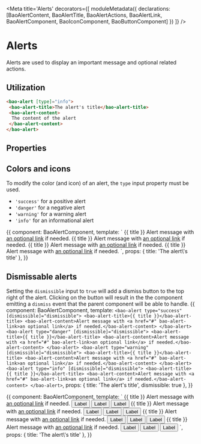 
<Meta title='Alerts' decorators={[
  moduleMetadata({
    declarations: [BaoAlertContent, BaoAlertTitle, BaoAlertActions, BaoAlertLink, BaoAlertComponent, BaoIconComponent, BaoButtonComponent]
  })
]} />

# Alerts

Alerts are used to display an important message and optional related actions.

## Utilization
```html
<bao-alert [type]="info">
 <bao-alert-title>The alert's title</bao-alert-title>
 <bao-alert-content>
  The content of the alert
 </bao-alert-content>
</bao-alert>
```

## Properties

<Props of={BaoAlertComponent} />

## Colors and icons
To modify the color (and icon) of an alert, the `type` input property must be used.

* `'success'` for a positive alert
* `'danger'` for a negative alert
* `'warning'` for a warning alert
* `'info'` for an informational alert

<Preview>
  <Story name='alerts'>{{
    component: BaoAlertComponent,
    template: `
      <bao-alert type="success">
        <bao-alert-title>{{ title }}</bao-alert-title>
        <bao-alert-content>Alert message with <a href="#" bao-alert-link>an optional link</a> if needed.</bao-alert-content>
      </bao-alert>
      <bao-alert type="danger">
        <bao-alert-title>{{ title }}</bao-alert-title>
        <bao-alert-content>Alert message with <a href="#" bao-alert-link>an optional link</a> if needed.</bao-alert-content>
      </bao-alert>
      <bao-alert type="warning">
        <bao-alert-title>{{ title }}</bao-alert-title>
        <bao-alert-content>Alert message with <a href="#" bao-alert-link>an optional link</a> if needed.</bao-alert-content>
      </bao-alert>
      <bao-alert type="info">
        <bao-alert-title>{{ title }}</bao-alert-title>
        <bao-alert-content>Alert message with <a href="#" bao-alert-link>an optional link</a> if needed.</bao-alert-content>
      </bao-alert>
    `,
    props: {
      title: 'The alert\'s title'
    },
  }}
  </Story>
</Preview>

## Dismissable alerts
Setting the `dismissible` input to `true` will add a dismiss button to the top right of the alert. Clicking on the button will result in the
the component emitting a `dismiss` event that the parent component will be able to handle.
<Preview>
  <Story name='dismissible alerts'>{{
    component: BaoAlertComponent,
    template: `
      <bao-alert type="success" [dismissible]="dismissible">
        <bao-alert-title>{{ title }}</bao-alert-title>
        <bao-alert-content>Alert message with <a href="#" bao-alert-link>an optional link</a> if needed.</bao-alert-content>
      </bao-alert>
      <bao-alert type="danger" [dismissible]="dismissible">
        <bao-alert-title>{{ title }}</bao-alert-title>
        <bao-alert-content>Alert message with <a href="#" bao-alert-link>an optional link</a> if needed.</bao-alert-content>
      </bao-alert>
      <bao-alert type="warning" [dismissible]="dismissible">
        <bao-alert-title>{{ title }}</bao-alert-title>
        <bao-alert-content>Alert message with <a href="#" bao-alert-link>an optional link</a> if needed.</bao-alert-content>
      </bao-alert>
      <bao-alert type="info" [dismissible]="dismissible">
        <bao-alert-title>{{ title }}</bao-alert-title>
        <bao-alert-content>Alert message with <a href="#" bao-alert-link>an optional link</a> if needed.</bao-alert-content>
      </bao-alert>
    `,
    props: {
      title: 'The alert\'s title',
      dismissible: true
    },
  }}
  </Story>
</Preview>

<Preview>
  <Story name='alerts with actions'>{{
    component: BaoAlertComponent,
    template: `
      <bao-alert type="success">
        <bao-alert-title>{{ title }}</bao-alert-title>
        <bao-alert-content>Alert message with <a href="#" bao-alert-link>an optional link</a> if needed.</bao-alert-content>
        <bao-alert-actions>
          <button bao-button role="button" type="utility" level="primary">Label</button>
          <button bao-button role="button" type="utility" level="secondary">Label</button>
          <button bao-button role="button" type="utility" level="tertiary">Label</button>
        </bao-alert-actions>
      </bao-alert>
      <bao-alert type="danger">
        <bao-alert-title>{{ title }}</bao-alert-title>
        <bao-alert-content>Alert message with <a href="#" bao-alert-link>an optional link</a> if needed.</bao-alert-content>
        <bao-alert-actions>
          <button bao-button role="button" type="utility" level="primary">Label</button>
          <button bao-button role="button" type="utility" level="secondary">Label</button>
          <button bao-button role="button" type="utility" level="tertiary">Label</button>
        </bao-alert-actions>
      </bao-alert>
      <bao-alert type="warning">
        <bao-alert-title>{{ title }}</bao-alert-title>
        <bao-alert-content>Alert message with <a href="#" bao-alert-link>an optional link</a> if needed.</bao-alert-content>
        <bao-alert-actions>
          <button bao-button role="button" type="utility" level="primary">Label</button>
          <button bao-button role="button" type="utility" level="secondary">Label</button>
          <button bao-button role="button" type="utility" level="tertiary">Label</button>
        </bao-alert-actions>
      </bao-alert>
      <bao-alert type="info">
        <bao-alert-title>{{ title }}</bao-alert-title>
        <bao-alert-content>Alert message with <a href="#" bao-alert-link>an optional link</a> if needed.</bao-alert-content>
        <bao-alert-actions>
          <button bao-button role="button" type="utility" level="primary">Label</button>
          <button bao-button role="button" type="utility" level="secondary">Label</button>
          <button bao-button role="button" type="utility" level="tertiary">Label</button>
        </bao-alert-actions>
      </bao-alert>
    `,
    props: {
      title: 'The alert\'s title'
    },
  }}
  </Story>
</Preview>
